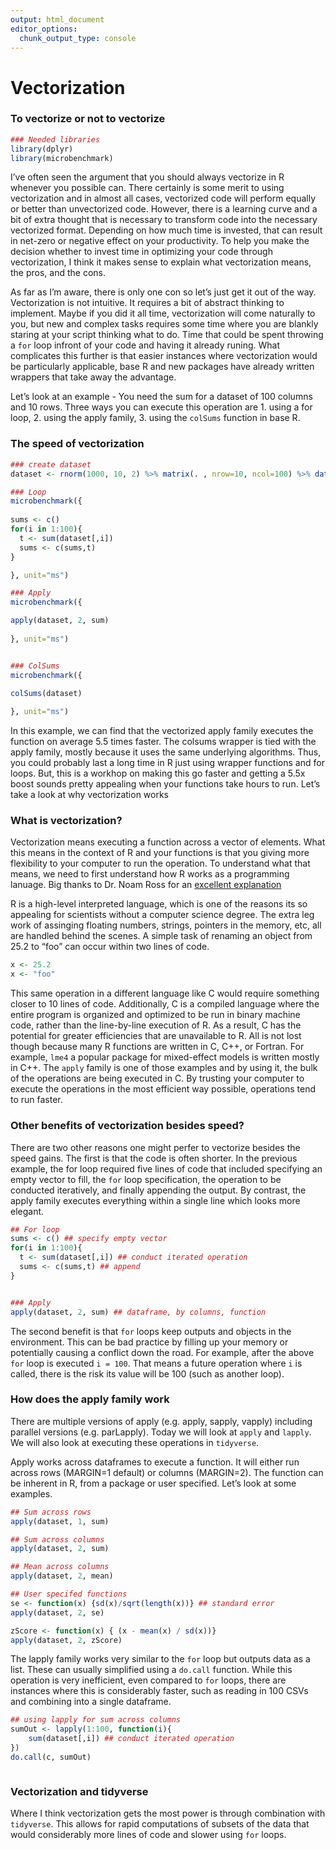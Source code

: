 ```yaml
---
output: html_document
editor_options: 
  chunk_output_type: console
---
```

# Vectorization



### To vectorize or not to vectorize

```r
### Needed libraries
library(dplyr)
library(microbenchmark)

```

I've often seen the argument that you should always vectorize in R whenever you possible can. There certainly is some merit to using vectorization and in almost all cases, vectorized code will perform equally or better than unvectorized code. However, there is a learning curve and a bit of extra thought that is necessary to transform code into the necessary vectorized format. Depending on how much time is invested, that can result in net-zero or negative effect on your productivity. To help you make the decision whether to invest time in optimizing your code through vectorization, I think it makes sense to explain what vectorization means, the pros, and the cons. 

As far as I'm aware, there is only one con so let's just get it out of the way. Vectorization is not intuitive. It requires a bit of abstract thinking to implement. Maybe if you did it all time, vectorization will come naturally to you, but new and complex tasks requires some time where you are blankly staring at your script thinking what to do. Time that could be spent throwing a `for` loop infront of your code and having it already runing. What complicates this further is that easier instances where vectorization would be particularly applicable, base R and new packages have already written wrappers that take away the advantage. 

Let's look at an example - You need the sum for a dataset of 100 columns and 10 rows. Three ways you can execute this operation are 1. using a for loop, 2. using the apply family, 3. using the `colSums` function in base R. 

### The speed of vectorization
```r
### create dataset
dataset <- rnorm(1000, 10, 2) %>% matrix(. , nrow=10, ncol=100) %>% data.frame()

### Loop
microbenchmark({
  
sums <- c()
for(i in 1:100){
  t <- sum(dataset[,i])
  sums <- c(sums,t)
}

}, unit="ms")

### Apply
microbenchmark({

apply(dataset, 2, sum)
  
}, unit="ms")


### ColSums
microbenchmark({

colSums(dataset)
  
}, unit="ms")
```

In this example, we can find that the vectorized apply family executes the function on average 5.5 times faster. The colsums wrapper is tied with the apply family, mostly because it uses the same underlying algorithms. Thus, you could probably last a long time in R just using wrapper functions and for loops. But, this is a workhop on making this go faster and getting a 5.5x boost sounds pretty appealing when your functions take hours to run. Let's take a look at why vectorization works

### What is vectorization? 

Vectorization means executing a function across a vector of elements. What this means in the context of R and your functions is that you giving more flexibility to your computer to run the operation. To understand what that means, we need to first understand how R works as a programming lanuage. Big thanks to Dr. Noam Ross for an [excellent explanation](https://www.noamross.net/archives/2014-04-16-vectorization-in-r-why/)

R is a high-level interpreted language, which is one of the reasons its so appealing for scientists without a computer science degree. The extra leg work of assinging floating numbers, strings, pointers in the memory, etc, all are handled behind the scenes. A simple task of renaming an object from 25.2 to "foo" can occur within two lines of code. 

```r
x <- 25.2
x <- "foo"
```

This same operation in a different language like C would require something closer to 10 lines of code. Additionally, C is a compiled language where the entire program is organized and optimized to be run in binary machine code, rather than the line-by-line execution of R. As a result, C has the potential for greater efficiencies that are unavailable to R. All is not lost though because many R functions are written in C, C++, or Fortran. For example, `lme4` a popular package for mixed-effect models is written mostly in C++. The `apply` family is one of those examples and by using it, the bulk of the operations are being executed in C. By trusting your computer to execute the operations in the most efficient way possible, operations tend to run faster. 

### Other benefits of vectorization besides speed?

There are two other reasons one might perfer to vectorize besides the speed gains. The first is that the code is often shorter. In the previous example, the for loop required five lines of code that included specifying an empty vector to fill, the `for` loop specification, the operation to be conducted iteratively, and finally appending the output. By contrast, the apply family executes everything within a single line which looks more elegant. 

```r
## For loop
sums <- c() ## specify empty vector
for(i in 1:100){
  t <- sum(dataset[,i]) ## conduct iterated operation
  sums <- c(sums,t) ## append
}


### Apply
apply(dataset, 2, sum) ## dataframe, by columns, function

```

The second benefit is that `for` loops keep outputs and objects in the environment. This can be bad practice by filling up your memory or potentially causing a conflict down the road. For example, after the above `for` loop is executed `i = 100`. That means a future operation where `i` is called, there is the risk its value will be 100 (such as another loop). 


### How does the apply family work

There are multiple versions of apply (e.g. apply, sapply, vapply) including parallel versions (e.g. parLapply). Today we will look at `apply` and `lapply`. We will also look at executing these operations in `tidyverse`. 

Apply works across dataframes to execute a function. It will either run across rows (MARGIN=1 default) or columns (MARGIN=2). The function can be inherent in R, from a package or user specified. Let's look at some examples.

```r
## Sum across rows
apply(dataset, 1, sum)

## Sum across columns
apply(dataset, 2, sum)

## Mean across columns
apply(dataset, 2, mean)

## User specifed functions
se <- function(x) {sd(x)/sqrt(length(x))} ## standard error
apply(dataset, 2, se) 

zScore <- function(x) { (x - mean(x) / sd(x))}
apply(dataset, 2, zScore) 

```

The lapply family works very similar to the `for` loop but outputs data as a list. These can usually simplified using a `do.call` function. While this operation is very inefficient, even compared to `for` loops, there are instances where this is considerably faster, such as reading in 100 CSVs and combining into a single dataframe. 

```r

## using lapply for sum across columns
sumOut <- lapply(1:100, function(i){
    sum(dataset[,i]) ## conduct iterated operation
})
do.call(c, sumOut)



```

### Vectorization and tidyverse

Where I think vectorization gets the most power is through combination with `tidyverse`. This allows for rapid computations of subsets of the data that would considerably more lines of code and slower using `for` loops.